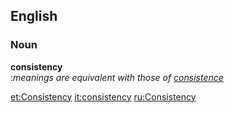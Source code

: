 ==English==
===Noun===
'''consistency'''<br>
:''meanings are equivalent with those of [[consistence]]''

[[et:Consistency]]
[[it:consistency]]
[[ru:Consistency]]